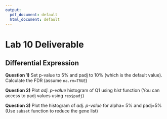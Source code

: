 ---
output:
  pdf_document: default
  html_document: default
---
# Lab 10 Deliverable

## Differential Expression

**Question 1)** Set p-value to 5% and padj to 10% (which is the default value). Calculate the FDR (assume `na.rm=TRUE`)

**Question 2)** Plot *adj. p-value* histogram of Q1 using *hist* function (You can access to padj values using `res$padj`)

**Question 3)** Plot the histogram of *adj. p-value* for alpha= 5% and padj=5% (Use `subset` function to reduce the gene list)